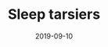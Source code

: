 ---
cover: "./sleep.PNG"
date: "2019-09-10"
title: "Sleep tarsiers"
defer: false
slug: "/sleep"
areas:
  -  .

---